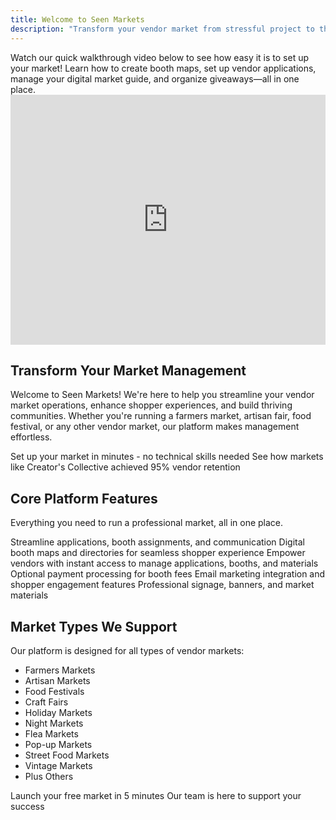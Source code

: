 ```yaml
---
title: Welcome to Seen Markets
description: "Transform your vendor market from stressful project to thriving community hub"
---
```


<Note>
  Watch our quick walkthrough video below to see how easy it is to set up your
  market! Learn how to create booth maps, set up vendor applications, manage
  your digital market guide, and organize giveaways—all in one place.
</Note>

<iframe
  src="https://player.vimeo.com/video/1066222586"
  width="100%"
  height="400"
  frameBorder="0"
  allow="autoplay; fullscreen; picture-in-picture"
  allowFullScreen
></iframe>

## Transform Your Market Management

Welcome to Seen Markets! We're here to help you streamline your vendor market operations, enhance shopper experiences, and build thriving communities. Whether you're running a farmers market, artisan fair, food festival, or any other vendor market, our platform makes management effortless.

<CardGroup cols={2}>
  <Card title="Quick Start Guide" icon="rocket" href="/quickstart">
    Set up your market in minutes - no technical skills needed
  </Card>
  <Card
    title="Success Stories"
    icon="stars"
    href="https://seenmarkets.com/success-stories"
  >
    See how markets like Creator's Collective achieved 95% vendor retention
  </Card>
</CardGroup>

## Core Platform Features

Everything you need to run a professional market, all in one place.

<CardGroup cols={2}>
  <Card
    title="Vendor Management"
    icon="users"
    href="/essentials/vendor-management"
  >
    Streamline applications, booth assignments, and communication
  </Card>
  <Card
    title="Interactive Market Guide"
    icon="map"
    href="/essentials/market-guide"
  >
    Digital booth maps and directories for seamless shopper experience
  </Card>
  <Card title="Vendor Portal" icon="store" href="/essentials/vendor-portal">
    Empower vendors with instant access to manage applications, booths, and
    materials
  </Card>
  <Card
    title="Payment Processing"
    icon="credit-card"
    href="/essentials/payments"
  >
    Optional payment processing for booth fees
  </Card>
  <Card title="Growth Tools" icon="chart-line" href="/essentials/growth-tools">
    Email marketing integration and shopper engagement features
  </Card>
  <Card title="Print Shop" icon="print" href="/services/print-shop">
    Professional signage, banners, and market materials
  </Card>
</CardGroup>

## Market Types We Support

Our platform is designed for all types of vendor markets:

- Farmers Markets
- Artisan Markets
- Food Festivals
- Craft Fairs
- Holiday Markets
- Night Markets
- Flea Markets
- Pop-up Markets
- Street Food Markets
- Vintage Markets
- Plus Others

<CardGroup cols={2}>
  <Card title="Get Started" icon="play" href="/quickstart">
    Launch your free market in 5 minutes
  </Card>
  <Card title="Need Help?" icon="headset" href="mailto:team@seenmarkets.com">
    Our team is here to support your success
  </Card>
</CardGroup>
